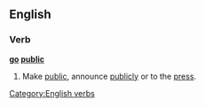 ==English==

===Verb===
'''[[go]] [[public]]'''

# {{context|idiom|intransitive}} Make [[public]], announce [[publicly]] or to the [[press]].

[[Category:English verbs]]